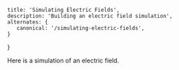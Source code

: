 
    title: 'Simulating Electric Fields',
    description: 'Building an electric field simulation',
    alternates: {
       canonical: '/simulating-electric-fields',
    }
}

<DynamicTitle className='mb-7' slug="/simulating-electric-fields" />

<article className="mb-7">Here is a simulation of an electric field.</article>

<ElectricField/>
